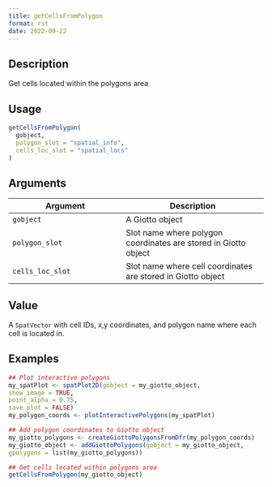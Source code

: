 ```yaml
--- 
title: getCellsFromPolygon 
format: rst 
date: 2022-09-22 
--- 
```


## Description

Get cells located within the polygons area


## Usage

```r
getCellsFromPolygon(
  gobject,
  polygon_slot = "spatial_info",
  cells_loc_slot = "spatial_locs"
)
```


## Arguments

Argument      |Description
------------- |----------------
`gobject`     |     A Giotto object
`polygon_slot`     |     Slot name where polygon coordinates are stored in Giotto object
`cells_loc_slot`     |     Slot name where cell coordinates are stored in Giotto object


## Value

A `SpatVector` with cell IDs, x,y coordinates, and polygon name where
 each cell is located in.


## Examples

```r
## Plot interactive polygons
my_spatPlot <- spatPlot2D(gobject = my_giotto_object,
show_image = TRUE,
point_alpha = 0.75,
save_plot = FALSE)
my_polygon_coords <- plotInteractivePolygons(my_spatPlot)

## Add polygon coordinates to Giotto object
my_giotto_polygons <- createGiottoPolygonsFromDfr(my_polygon_coords)
my_giotto_object <- addGiottoPolygons(gobject = my_giotto_object,
gpolygons = list(my_giotto_polygons))

## Get cells located within polygons area
getCellsFromPolygon(my_giotto_object)
```


